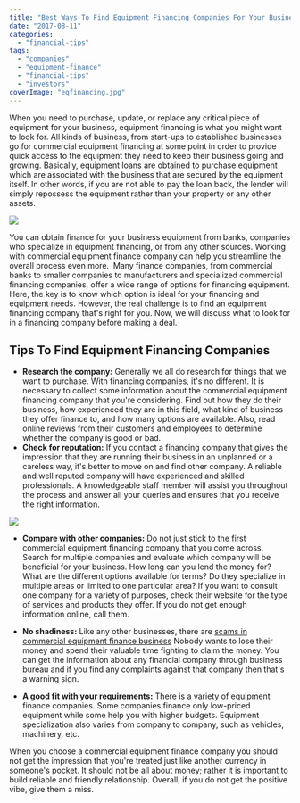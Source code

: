 ```yaml
---
title: "Best Ways To Find Equipment Financing Companies For Your Business"
date: "2017-08-11"
categories: 
  - "financial-tips"
tags: 
  - "companies"
  - "equipment-finance"
  - "financial-tips"
  - "investors"
coverImage: "eqfinancing.jpg"
---
```


When you need to purchase, update, or replace any critical piece of equipment for your business, equipment financing is what you might want to look for. All kinds of business, from start-ups to established businesses go for commercial equipment financing at some point in order to provide quick access to the equipment they need to keep their business going and growing. Basically, equipment loans are obtained to purchase equipment which are associated with the business that are secured by the equipment itself. In other words, if you are not able to pay the loan back, the lender will simply repossess the equipment rather than your property or any other assets.

![](/images/blog-images/equipment-finance.jpg)

You can obtain finance for your business equipment from banks, companies who specialize in equipment financing, or from any other sources. Working with commercial equipment finance company can help you streamline the overall process even more.  Many finance companies, from commercial banks to smaller companies to manufacturers and specialized commercial financing companies, offer a wide range of options for financing equipment. Here, the key is to know which option is ideal for your financing and equipment needs. However, the real challenge is to find an equipment financing company that's right for you. Now, we will discuss what to look for in a financing company before making a deal.

## Tips To Find Equipment Financing Companies

- **Research the company:** Generally we all do research for things that we want to purchase. With financing companies, it's no different. It is necessary to collect some information about the commercial equipment financing company that you're considering. Find out how they do their business, how experienced they are in this field, what kind of business they offer finance to, and how many options are available. Also, read online reviews from their customers and employees to determine whether the company is good or bad.
- **Check for reputation:** If you contact a financing company that gives the impression that they are running their business in an unplanned or a careless way, it's better to move on and find other company. A reliable and well reputed company will have experienced and skilled professionals. A knowledgeable staff member will assist you throughout the process and answer all your queries and ensures that you receive the right information.

![](/images/blog-images/equipment-finance1.jpg)

- **Compare with other companies:** Do not just stick to the first commercial equipment financing company that you come across. Search for multiple companies and evaluate which company will be beneficial for your business. How long can you lend the money for? What are the different options available for terms? Do they specialize in multiple areas or limited to one particular area? If you want to consult one company for a variety of purposes, check their website for the type of services and products they offer. If you do not get enough information online, call them.

- **No shadiness:** Like any other businesses, there are [scams in commercial equipment finance business](http://www.bluehive.com.au/our-services/equipment-finance) Nobody wants to lose their money and spend their valuable time fighting to claim the money. You can get the information about any financial company through business bureau and if you find any complaints against that company then that's a warning sign.

- **A good fit with your requirements:** There is a variety of equipment finance companies. Some companies finance only low-priced equipment while some help you with higher budgets. Equipment specialization also varies from company to company, such as vehicles, machinery, etc.

When you choose a commercial equipment finance company you should not get the impression that you're treated just like another currency in someone's pocket. It should not be all about money; rather it is important to build reliable and friendly relationship. Overall, if you do not get the positive vibe, give them a miss.
